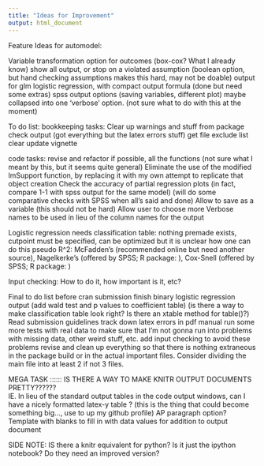 ```yaml
---
title: "Ideas for Improvement"
output: html_document
---
```


Feature Ideas for automodel:
  
Variable transformation option for outcomes (box-cox? What I already know)
show all output, or stop on a violated assumption (boolean option, but hand checking assumptions makes this hard, may not be doable)
output for glm logistic regression, with compact output formula (done but need some extras)
spss output options (saving variables, different plot) maybe collapsed into one 'verbose' option. (not sure what to do with this at the moment)

To do list:
bookkeeping tasks:
Clear up warnings and stuff from package check output (got everything but the latex errors stuff)
get file exclude list clear
update vignette

code tasks:
revise and refactor if possible, all the functions (not sure what I meant by this, but it seems quite general)
Eliminate the use of the modified lmSupport function, by replacing it with my own attempt to replicate that object creation
Check the accuracy of partial regression plots (in fact, compare 1-1 with spss output for the same model) (will do some comparative checks with SPSS when all's said and done)
Allow to save as a variable (this should not be hard)
Allow user to choose more Verbose names to be used in lieu of the column names for the output

Logistic regression needs
classification table: nothing premade exists, cutpoint must be specified, can be optimized but it is unclear how one can do this
pseudo R^2: McFadden's (recommended online but need another source), Nagelkerke's (offered by SPSS; R package: ), Cox-Snell (offered by SPSS; R package: )


Input checking: How to do it, how important is it, etc?

Final to do list before cran submission
finish binary logistic regression output
(add wald test and p values to coefficient table)
(is there a way to make classification table look right? Is there an xtable method for table()?)
Read submission guidelines
track down latex errors in pdf manual
run some more tests with real data to make sure that I'm not gonna run into problems with missing data, other weird stuff, etc.
add input checking to avoid these problems
revise and clean up everything so that there is nothing extraneous in the package build or in the actual important files.  Consider dividing the main file into at least 2 if not 3 files.


MEGA TASK ::::::
IS THERE A WAY TO MAKE KNITR OUTPUT DOCUMENTS PRETTY??????  
IE. In lieu of the standard output tables in the code output windows, can I have a nicely formatted latex-y table ?
(this is the thing that could become something big..., use to up my github profile)
AP paragraph option?  Template with blanks to fill in with data values for addition to output document


SIDE NOTE:
IS there a knitr equivalent for python?  Is it just the ipython notebook?  Do they need an improved version?
